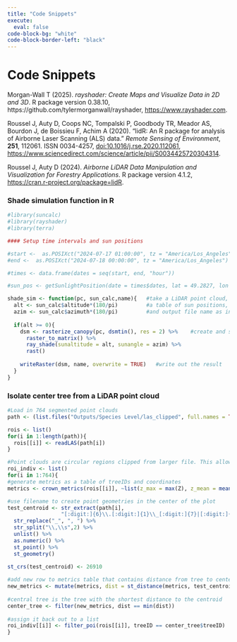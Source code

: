 ```yaml
---
title: "Code Snippets"
execute: 
  eval: false
code-block-bg: "white"
code-block-border-left: "black"
---
```


# Code Snippets

Morgan-Wall T (2025). *rayshader: Create Maps and Visualize Data in 2D and 3D*. R package version 0.38.10, https://github.com/tylermorganwall/rayshader, [https://www.rayshader.com](https://www.rayshader.com/).

Roussel J, Auty D, Coops NC, Tompalski P, Goodbody TR, Meador AS, Bourdon J, de Boissieu F, Achim A (2020). “lidR: An R package for analysis of Airborne Laser Scanning (ALS) data.” *Remote Sensing of Environment*, **251**, 112061. ISSN 0034-4257, [doi:10.1016/j.rse.2020.112061](https://doi.org/10.1016/j.rse.2020.112061), <https://www.sciencedirect.com/science/article/pii/S0034425720304314>.

Roussel J, Auty D (2024). *Airborne LiDAR Data Manipulation and Visualization for Forestry Applications*. R package version 4.1.2, <https://cran.r-project.org/package=lidR>.

### Shade simulation function in R

```r
#library(suncalc)
#library(rayshader)
#library(terra)

#### Setup time intervals and sun positions

#start <-  as.POSIXct("2024-07-17 01:00:00", tz = "America/Los_Angeles")
#end <-  as.POSIXct("2024-07-18 00:00:00", tz = "America/Los_Angeles")

#times <- data.frame(dates = seq(start, end, "hour"))

#sun_pos <- getSunlightPosition(date = times$dates, lat = 49.2827, lon = -123.1207)

shade_sim <- function(pc, sun_calc,name){   #take a LiDAR point cloud,
  alt <- sun_calc$altitude*(180/pi)         #a table of sun positions,
  azim <- sun_calc$azimuth*(180/pi)         #and output file name as inputs
  
  if(alt >= 0){
    dsm <- rasterize_canopy(pc, dsmtin(), res = 2) %>%    #create and shade a dsm
      raster_to_matrix() %>% 
      ray_shade(sunaltitude = alt, sunangle = azim) %>% 
      rast()
  
    writeRaster(dsm, name, overwrite = TRUE)   #write out the result
  }
}

```

### Isolate center tree from a LiDAR point cloud

```r
#Load in 764 segmented point clouds
path <- (list.files("Outputs/Species Level/las_clipped", full.names = TRUE))

rois <- list()
for(i in 1:length(path)){
  rois[[i]] <- readLAS(path[i])
}

#Point clouds are circular regions clipped from larger file. This allowed for the center coordinates to be included in the filename and used in isolating the central tree below
roi_indiv <- list()
for(i in 1:764){
#generate metrics as a table of treeIDs and coordinates
metrics <- crown_metrics(rois[[i]], ~list(z_max = max(Z), z_mean = mean(Z)))

#use filename to create point geometries in the center of the plot
test_centroid <- str_extract(path[i], 
                 "[:digit:]{6}\\.[:digit:]{1}\\_[:digit:]{7}|[:digit:]{6}\\_[:digit:]{7}") %>%
  str_replace("_", ", ") %>%
  str_split("\\,\\s",2) %>%
  unlist() %>%
  as.numeric() %>%
  st_point() %>%
  st_geometry()

st_crs(test_centroid) <- 26910
  
#add new row to metrics table that contains distance from tree to center
new_metrics <- mutate(metrics, dist = st_distance(metrics, test_centroid))
  
#central tree is the tree with the shortest distance to the centroid
center_tree <- filter(new_metrics, dist == min(dist))
  
#assign it back out to a list
roi_indiv[[i]] <- filter_poi(rois[[i]], treeID == center_tree$treeID)
}
```